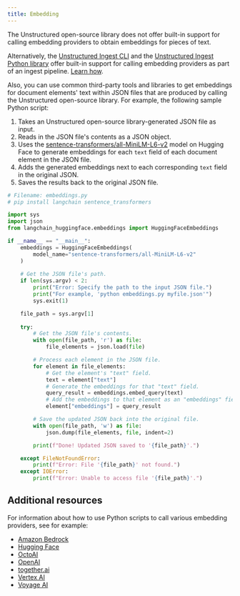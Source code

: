 ```yaml
---
title: Embedding 
---
```


The Unstructured open-source library does not offer built-in support for calling embedding providers to obtain embeddings for pieces of text.

Alternatively, the [Unstructured Ingest CLI](/ingestion/overview#unstructured-ingest-cli) and the [Unstructured Ingest Python library](/ingestion/python-ingest) 
offer built-in support for calling embedding providers as part of an ingest pipeline. [Learn how](/platform-api/partition-api/embedding).

Also, you can use common third-party tools and libraries to get embeddings for document elements' text within JSON files that are 
produced by calling the Unstructured open-source library. For example, the following sample Python script:

1. Takes an Unstructured open-source library-generated JSON file as input.
2. Reads in the JSON file's contents as a JSON object.
2. Uses the [sentence-transformers/all-MiniLM-L6-v2](https://huggingface.co/sentence-transformers/all-MiniLM-L6-v2) 
   model on Hugging Face to generate embeddings for each `text` field of each document element in the JSON file. 
3. Adds the generated embeddings next to each corresponding `text` field in the original JSON.
4. Saves the results back to the original JSON file.

```python Python
# Filename: embeddings.py
# pip install langchain sentence_transformers

import sys
import json
from langchain_huggingface.embeddings import HuggingFaceEmbeddings

if __name__ == "__main__":
    embeddings = HuggingFaceEmbeddings(
        model_name="sentence-transformers/all-MiniLM-L6-v2"
    )
    
    # Get the JSON file's path.
    if len(sys.argv) < 2:
        print("Error: Specify the path to the input JSON file.")
        print("For example, 'python embeddings.py myfile.json'")
        sys.exit(1)

    file_path = sys.argv[1]
    
    try:
        # Get the JSON file's contents.
        with open(file_path, 'r') as file:
            file_elements = json.load(file)

        # Process each element in the JSON file.
        for element in file_elements:
            # Get the element's "text" field.
            text = element["text"]
            # Generate the embeddings for that "text" field.
            query_result = embeddings.embed_query(text)
            # Add the embeddings to that element as an "embeddings" field.
            element["embeddings"] = query_result

        # Save the updated JSON back into the original file.
        with open(file_path, 'w') as file:
            json.dump(file_elements, file, indent=2)

        print(f"Done! Updated JSON saved to '{file_path}'.")

    except FileNotFoundError:
        print(f"Error: File '{file_path}' not found.")
    except IOError:
        print(f"Error: Unable to access file '{file_path}'.")
```

## Additional resources

For information about how to use Python scripts to call various embedding providers, see for example:

- [Amazon Bedrock](https://docs.aws.amazon.com/code-library/latest/ug/python_3_bedrock-runtime_code_examples.html#amazon_titan_text_embeddings)
- [Hugging Face](https://huggingface.co/blog/getting-started-with-embeddings)
- [OctoAI](https://octo.ai/blog/introducing-octoais-embedding-api-to-power-your-rag-needs/)
- [OpenAI](https://platform.openai.com/docs/guides/embeddings)
- [together.ai](https://docs.together.ai/docs/embeddings-overview)
- [Vertex AI](https://cloud.google.com/vertex-ai/generative-ai/docs/embeddings/get-text-embeddings)
- [Voyage AI](https://docs.voyageai.com/docs/embeddings)